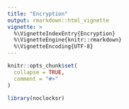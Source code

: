 ```yaml
---
title: "Encryption"
output: rmarkdown::html_vignette
vignette: >
  %\VignetteIndexEntry{Encryption}
  %\VignetteEngine{knitr::rmarkdown}
  %\VignetteEncoding{UTF-8}
---
```


```r
knitr::opts_chunk$set(
  collapse = TRUE,
  comment = "#>"
)
```

```r
library(noclocksr)
```
